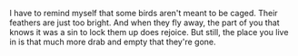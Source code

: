 I have to remind myself that some birds aren't meant to be caged. Their feathers are just too bright. And when they fly away, the part of you that knows it was a sin to lock them up does rejoice. But still, the place you live in is that much more drab and empty that they're gone.